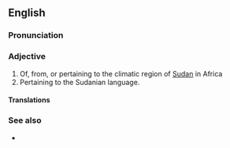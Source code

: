 {{also|Sudanese}}
==English==

===Pronunciation===

===Adjective===
{{en-adj|-}}

# Of, from, or pertaining to the climatic region of [[Sudan]] in Africa
# Pertaining to the Sudanian language.

====Translations====
{{trans-top|Pertaining to the climatic region}}
{{trans-mid}}
{{trans-bottom}}

{{trans-top|pertaining to the language}}
{{trans-mid}}
{{trans-bottom}}

===See also===
* {{l|en|Sudan}}
